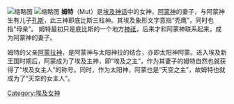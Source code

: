 {{unreferenced|time=2012-02-02T17:26:43+00:00}}
[[File:Mut.svg|缩略图]]
[[File:Statuette_of_Mut.jpg|缩略图]]
'''姆特'''（Mut）是[[埃及神话|埃及神话]]中的女神，[[阿蒙神|阿蒙神]]的妻子，与阿蒙神生有儿子[[孔斯|孔斯]]，此三神即底比斯三柱神。其埃及象形文字意指“秃鹰”，同时也指“母亲”。
姆特最初只是底比斯的一个地方[[神祇|神祇]]，后来才和阿蒙神联系起来，成为阿蒙神的妻子。

姆特的父亲[[阿蒙拉神|阿蒙拉神]]，是阿蒙神与太阳神拉的结合，亦即太阳神阿蒙。进入埃及新王国时期后，阿蒙成为了埃及主神，即“埃及之主”，作为其妻子的姆特自然也就获得了“埃及女主人”的称号。同时，作为太阳神，阿蒙也是“天空之主”，故姆特也就成为了“天空的女主人”。

{{Authority control}}
[[Category:埃及女神|Category:埃及女神]]


{{埃及神話}}